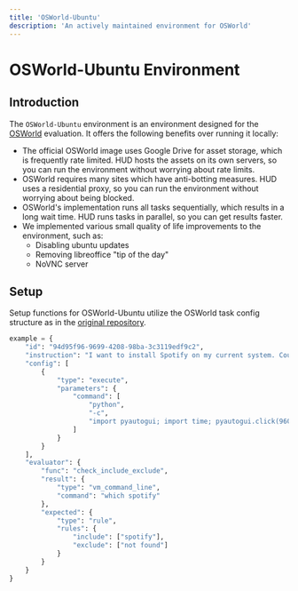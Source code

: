 ```yaml
---
title: 'OSWorld-Ubuntu'
description: 'An actively maintained environment for OSWorld'
---
```


# OSWorld-Ubuntu Environment

## Introduction

The `OSWorld-Ubuntu` environment is an environment designed for the [OSWorld](https://os-world.github.io/) evaluation. 
It offers the following benefits over running it locally:
- The official OSWorld image uses Google Drive for asset storage, which is frequently rate limited. HUD hosts the assets on its own servers, so you can run the environment without worrying about rate limits.
- OSWorld requires many sites which have anti-botting measures. HUD uses a residential proxy, so you can run the environment without worrying about being blocked.
- OSWorld's implementation runs all tasks sequentially, which results in a long wait time. HUD runs tasks in parallel, so you can get results faster.
- We implemented various small quality of life improvements to the environment, such as:
  - Disabling ubuntu updates
  - Removing libreoffice "tip of the day"
  - NoVNC server

## Setup

Setup functions for OSWorld-Ubuntu utilize the OSWorld task config structure as in the [original repository](https://github.com/xlang-ai/OSWorld).

```python
example = {
    "id": "94d95f96-9699-4208-98ba-3c3119edf9c2",
    "instruction": "I want to install Spotify on my current system. Could you please help me?",
    "config": [
        {
            "type": "execute",
            "parameters": {
                "command": [
                    "python",
                    "-c",
                    "import pyautogui; import time; pyautogui.click(960, 540); time.sleep(0.5);"
                ]
            }
        }
    ],
    "evaluator": {
        "func": "check_include_exclude",
        "result": {
            "type": "vm_command_line",
            "command": "which spotify"
        },
        "expected": {
            "type": "rule",
            "rules": {
                "include": ["spotify"],
                "exclude": ["not found"]
            }
        }
    }
}
```


